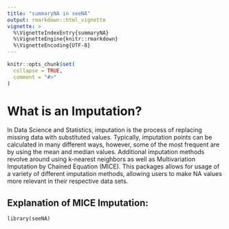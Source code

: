 ```yaml
---
title: "summaryNA in seeNA"
output: rmarkdown::html_vignette
vignette: >
  %\VignetteIndexEntry{summaryNA}
  %\VignetteEngine{knitr::rmarkdown}
  %\VignetteEncoding{UTF-8}
---
```


```r
knitr::opts_chunk$set(
  collapse = TRUE,
  comment = "#>"
)
```

# What is an Imputation?

In Data Science and Statistics, imputation is the process of replacing missing data with substituted values. Typically, imputation points can be calculated in
many different ways, however, some of the most frequent are by using the mean and median values. Additional imputation methods revolve around using k-nearest
neighbors as well as Multivariation Imputation by Chained Equation (MICE). This packages allows for usage of a variety of different imputation methods,
allowing users to make NA values more relevant in their respective data sets.

## Explanation of MICE Imputation:

```
library(seeNA)
```
